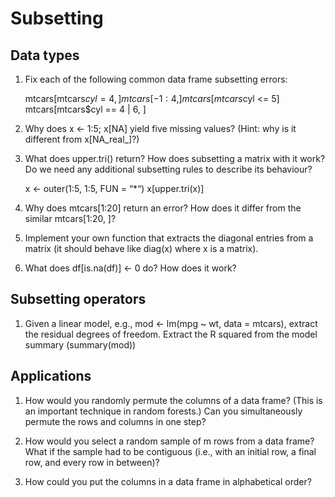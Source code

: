 # Subsetting 

## Data types

1.  Fix each of the following common data frame subsetting errors:

    mtcars[mtcars$cyl = 4, ]
    mtcars[-1:4, ]
    mtcars[mtcars$cyl <= 5]
    mtcars[mtcars$cyl == 4 | 6, ]

2.  Why does x <- 1:5; x[NA] yield five missing values? (Hint: why is it different from x[NA_real_]?)

3.  What does upper.tri() return? How does subsetting a matrix with it work? Do we need any additional subsetting rules to describe its behaviour?

    x <- outer(1:5, 1:5, FUN = "*")
    x[upper.tri(x)]

4.  Why does mtcars[1:20] return an error? How does it differ from the similar mtcars[1:20, ]?

5.  Implement your own function that extracts the diagonal entries from a matrix (it should behave like diag(x) where x is a matrix).

6.  What does df[is.na(df)] <- 0 do? How does it work?

## Subsetting operators

1. Given a linear model, e.g., mod <- lm(mpg ~ wt, data = mtcars), extract the residual degrees of freedom. Extract the R squared from the model summary (summary(mod))

## Applications

1.  How would you randomly permute the columns of a data frame? (This is an important technique in random forests.) Can you simultaneously permute the rows and columns in one step?

2.  How would you select a random sample of m rows from a data frame? What if the sample had to be contiguous (i.e., with an initial row, a final row, and every row in between)?

3.  How could you put the columns in a data frame in alphabetical order?